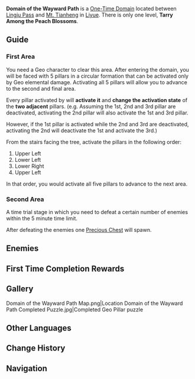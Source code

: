 {{Domain Infobox
|image        = Domain of the Wayward Path.png
|type         = One-Time
|description  = Although Treasure Hoarders have long heard of treasures hidden here, they have yet to discover its location. In this world, the more one clings to delusions, the more quickly they slip through one's fingers. Only when the heart's desires are finally cast aside can the narrow path to peace be found.
|region       = Liyue
|area         = Lisha
|subarea      = Lingju Pass
|recLevel     = 50
|requiredAR   = 27
|recElements  = Geo
}}
{{Description|This place was once a paradise from someone's dreams. Search through its former bountiful blossoms and restore peace to the land once more.}}
'''Domain of the Wayward Path''' is a [[One-Time Domain]] located between [[Lingju Pass]] and [[Mt. Tianheng]] in [[Liyue]]. There is only one level, '''Tarry Among the Peach Blossoms'''.

==Guide==
===First Area===
You need a Geo character to clear this area. After entering the domain, you will be faced with 5 pillars in a circular formation that can be activated only by Geo elemental damage. Activating all 5 pillars will allow you to advance to the second and final area.

Every pillar activated by {{Color|Geo DMG}} will '''activate it''' and '''change the activation state''' of the '''two adjacent''' pillars. (e.g. Assuming the 1st, 2nd and 3rd pillar are deactivated, activating the 2nd pillar will also activate the 1st and 3rd pillar.

However, if the 1st pillar is activated while the 2nd and 3rd are deactivated, activating the 2nd will deactivate the 1st and activate the 3rd.)

From the stairs facing the tree, activate the pillars in the following order:
#Upper Left
#Lower Left
#Lower Right
#Upper Left
In that order, you would activate all five pillars to advance to the next area.

===Second Area===
A time trial stage in which you need to defeat a certain number of enemies within the 5 minute time limit.

After defeating the enemies one [[Precious Chest]] will spawn.

==Enemies==
{{Domain Enemies
|target=Defeat all opponents within 240 seconds.
|enemies=Pyro Hilichurl Shooter*2,Hilichurl Berserker*4,Cryo Hilichurl Shooter,Electro Hilichurl Shooter*2,Rock Shield Hilichurl Guard*3,Blazing Axe Mitachurl,Stonehide Lawachurl,Anemo Samachurl,Geo Samachurl
}}

==First Time Completion Rewards==
{{Card|Adventure EXP|500}}
{{Card|Mora|35,000}}
{{Card|Primogem|40}}
{{Card|Liyue Shrine of Depths Key|1}}
{{Card|Crown of the Brave|1|rarity=4|stars=1}}
{{Card|Guide to Diligence|2}}
{{Card|Hero's Wit|2}}
{{Card|Mystic Enhancement Ore|4}}

==Gallery==
<gallery hideaddbutton=true>
Domain of the Wayward Path Map.png|Location
Domain of the Wayward Path Completed Puzzle.jpg|Completed Geo Pillar puzzle
</gallery>

==Other Languages==
{{Other Languages
|en      = Domain of the Wayward Path
|zhs     = 曲径通幽之处
|zhs_rm  = Qūjìng Tōngyōu zhī Chù
|zht     = 曲徑通幽之處
|zht_rm  = Qūjìng Tōngyōu zhī Chù
|zh_tl   = Where a Meandering Path Cuts through a Serene Patch<ref name="zhtl">Zhihu: [https://zhuanlan.zhihu.com/p/361715216 英译: 题破山寺后禅院(常建)]</ref>
|ja      = 曲径通幽の処
|ja_rm   = Kyokkeitsuyuu no Tokoro{{Assumed}}
|ja_tl   = Where a Meandering Path Cuts through a Serene Patch<ref name="zhtl" />
|ko      = 어둠으로 향하는 길
|ko_rm   = Eodum-euro Hyanghaneun Gil
|ko_tl   = Road to Darkness
|es      = Camino del retiro
|es_tl   = Road of Retirement
|fr      = Chemin sinueux
|fr_tl   = Sinuous Path
|ru      = Извилистая тропа
|ru_tl   = 
|th      = หนทางแห่งความสงบ
|th_rm   = 
|th_tl   = Path of Peace
|vi      = Con Đường Quanh Co
|vi_tl   = 
|de      = Auf dunklen Pfaden
|de_tl   = On Dark Paths
|id      = Jalan Menuju Keheningan
|id_tl   = Path To Serenity
|pt      = Caminho da Rebeldia
|pt_tl   = 
}}

==Change History==
{{Change History|1.0}}

==Navigation==
{{Domain Navbox|Permanent}}